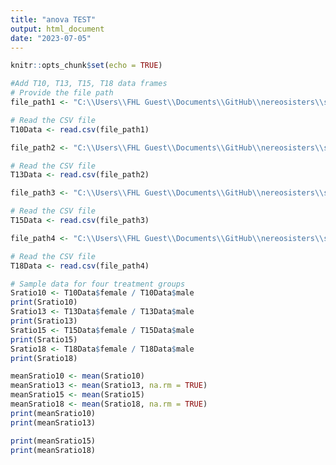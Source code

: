```yaml
---
title: "anova TEST"
output: html_document
date: "2023-07-05"
---
```


```r
knitr::opts_chunk$set(echo = TRUE)
```


```r
#Add T10, T13, T15, T18 data frames
# Provide the file path
file_path1 <- "C:\\Users\\FHL Guest\\Documents\\GitHub\\nereosisters\\summed data\\T10 Data.csv"

# Read the CSV file
T10Data <- read.csv(file_path1)

file_path2 <- "C:\\Users\\FHL Guest\\Documents\\GitHub\\nereosisters\\summed data\\T13 Data.csv"

# Read the CSV file
T13Data <- read.csv(file_path2)

file_path3 <- "C:\\Users\\FHL Guest\\Documents\\GitHub\\nereosisters\\summed data\\T15 Data.csv"

# Read the CSV file
T15Data <- read.csv(file_path3)

file_path4 <- "C:\\Users\\FHL Guest\\Documents\\GitHub\\nereosisters\\summed data\\T18 Data.csv"

# Read the CSV file
T18Data <- read.csv(file_path4)
```



```r
# Sample data for four treatment groups
Sratio10 <- T10Data$female / T10Data$male
print(Sratio10)
Sratio13 <- T13Data$female / T13Data$male
print(Sratio13)
Sratio15 <- T15Data$female / T15Data$male
print(Sratio15)
Sratio18 <- T18Data$female / T18Data$male
print(Sratio18)
```



```r
meanSratio10 <- mean(Sratio10)
meanSratio13 <- mean(Sratio13, na.rm = TRUE)
meanSratio15 <- mean(Sratio15)
meanSratio18 <- mean(Sratio18, na.rm = TRUE)
print(meanSratio10)
print(meanSratio13)

print(meanSratio15)
print(meanSratio18)
```
```r


```

